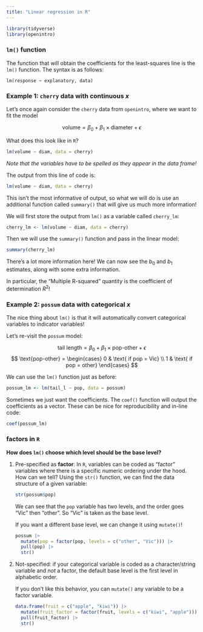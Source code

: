 ```yaml
---
title: "Linear regression in R"
---
```


```r
library(tidyverse)
library(openintro)
```

### `lm()` function

The function that will obtain the coefficients for the least-squares line is the `lm()` function. The syntax is as follows:

`lm(response ~ explanatory, data)`

### Example 1: `cherry` data with continuous $x$

Let's once again consider the `cherry` data from `openintro`, where we want to fit the model

$$\text{volume} = \beta_{0} + \beta_{1} \times \text{diameter} + \epsilon$$

What does this look like in `R`?

```r
lm(volume ~ diam, data = cherry)
```

*Note that the variables have to be spelled as they appear in the data frame!*


The output from this line of code is:

```r
lm(volume ~ diam, data = cherry)
```

This isn't the most informative of output, so what we will do is use an additional function called `summary()` that will give us much more information!

We will first store the output from `lm()` as a variable called `cherry_lm`:

```r
cherry_lm <- lm(volume ~ diam, data = cherry)
```

Then we will use the `summary()` function and pass in the linear model:

```r
summary(cherry_lm)
```

There's a lot more information here! We can now see the $b_{0}$ and $b_{1}$ estimates, along with some extra information. 

In particular, the "Multiple R-squared" quantity is the coefficient of determination $R^2$!

### Example 2: `possum` data with categorical $x$

The nice thing about `lm()` is that it will automatically convert categorical variables to indicator variables!

Let's re-visit the `possum` model:

$$\text{tail length} = \beta_{0} + \beta_{1} \times \text{pop-other} + \epsilon$$ $$
\text{pop-other} = \begin{cases}
0 & \text{ if  pop = Vic} \\
1 & \text{ if  pop = other}
\end{cases}
$$

We can use the `lm()` function just as before:

```r
possum_lm <- lm(tail_l ~ pop, data = possum)
```

Sometimes we just want the coefficients. The `coef()` function will output the coefficients as a vector. These can be nice for reproducibility and in-line code:

```r
coef(possum_lm)
```

### factors in `R`

**How does `lm()` choose which level should be the base level?**

1.  Pre-specified as **factor**: In `R`, variables can be coded as "factor" variables where there is a specific numeric ordering under the hood. How can we tell? Using the `str()` function, we can find the data structure of a given variable:

    ```r
    str(possum$pop)
    ```

    We can see that the `pop` variable has two levels, and the order goes "Vic" then "other". So "Vic" is taken as the base level.

    ::: {.callout-tip collapse="false" icon="false"}
    If you want a different base level, we can change it using `mutate()`!

    ```r
    possum |> 
      mutate(pop = factor(pop, levels = c("other", "Vic"))) |>
      pull(pop) |>
      str()
    ```
    :::

2.  Not-specified: if your categorical variable is coded as a character/string variable and *not* a factor, the default base level is the first level in alphabetic order.

    ::: {.callout-tip collapse="false" icon="false"}
    If you don't like this behavior, you can `mutate()` any variable to be a factor variable.

    ```r
    data.frame(fruit = c("apple", "kiwi")) |>
      mutate(fruit_factor = factor(fruit, levels = c("kiwi", "apple"))) |>
      pull(fruit_factor) |>
      str()
    ```
    :::
